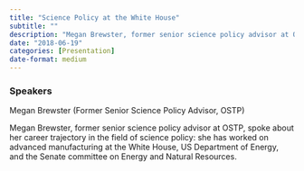 ```yaml
---
title: "Science Policy at the White House"
subtitle: ""
description: "Megan Brewster, former senior science policy advisor at OSTP, spoke about her career trajectory in the field of science policy: she has worked on advanced manufacturing at the White House, US Department of Energy, and the Senate committee on Energy and Natural Resources."
date: "2018-06-19"
categories: [Presentation]
date-format: medium 
---
```


### Speakers  
Megan Brewster (Former Senior Science Policy Advisor, OSTP)

Megan Brewster, former senior science policy advisor at OSTP, spoke about her career trajectory in the field of science policy: she has worked on advanced manufacturing at the White House, US Department of Energy, and the Senate committee on Energy and Natural Resources.

